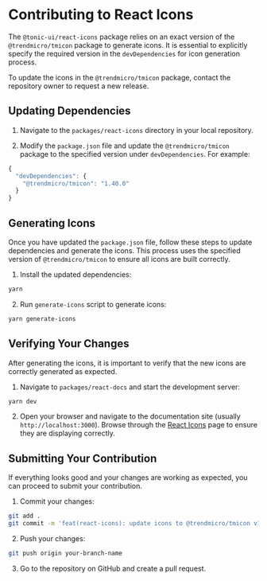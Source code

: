 # Contributing to React Icons

The `@tonic-ui/react-icons` package relies on an exact version of the `@trendmicro/tmicon` package to generate icons. It is essential to explicitly specify the required version in the `devDependencies` for icon generation process.

To update the icons in the `@trendmicro/tmicon` package, contact the repository owner to request a new release.

## Updating Dependencies

1. Navigate to the `packages/react-icons` directory in your local repository.

2. Modify the `package.json` file and update the `@trendmicro/tmicon` package to the specified version under `devDependencies`. For example:

```js
{
  "devDependencies": {
    "@trendmicro/tmicon": "1.40.0"
  }
}
```

## Generating Icons

Once you have updated the `package.json` file, follow these steps to update dependencies and generate the icons. This process uses the specified version of `@trendmicro/tmicon` to ensure all icons are built correctly.

1. Install the updated dependencies:
```bash
yarn
```

2. Run `generate-icons` script to generate icons:
```bash
yarn generate-icons
```

## Verifying Your Changes

After generating the icons, it is important to verify that the new icons are correctly generated as expected.

1. Navigate to `packages/react-docs` and start the development server:
```bash
yarn dev
```

2. Open your browser and navigate to the documentation site (usually `http://localhost:3000`). Browse through the [React Icons](../../icons) page to ensure they are displaying correctly.

## Submitting Your Contribution

If everything looks good and your changes are working as expected, you can proceed to submit your contribution.

1. Commit your changes:
```bash
git add .
git commit -m 'feat(react-icons): update icons to @trendmicro/tmicon v1.40.0'
```

2. Push your changes:
```bash
git push origin your-branch-name
```

3. Go to the repository on GitHub and create a pull request.
